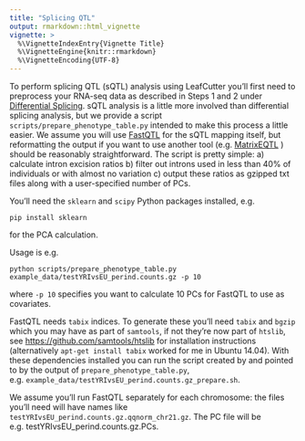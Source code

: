 ```yaml
---
title: "Splicing QTL"
output: rmarkdown::html_vignette
vignette: >
  %\VignetteIndexEntry{Vignette Title}
  %\VignetteEngine{knitr::rmarkdown}
  %\VignetteEncoding{UTF-8}
---
```


To perform splicing QTL (sQTL) analysis using LeafCutter you'll first need to preprocess your RNA-seq data as described in Steps 1 and 2 under  [Differential Splicing](./Usage.html). sQTL analysis is a little more involved than differential splicing analysis, but we provide a script `scripts/prepare_phenotype_table.py` intended to make this process a little easier. We assume you will use [FastQTL](http://fastqtl.sourceforge.net/) for the sQTL mapping itself, but reformatting the output if you want to use another tool (e.g. [MatrixEQTL](http://www.bios.unc.edu/research/genomic_software/Matrix_eQTL/) ) should be reasonably straightforward. The script is pretty simple: a) calculate intron excision ratios b) filter out introns used in less than 40% of individuals or with almost no variation c) output these ratios as gzipped txt files along with a user-specified number of PCs. 

You'll need the `sklearn` and `scipy` Python packages installed, e.g. 
```
pip install sklearn
```
for the PCA calculation. 

Usage is e.g.
```
python scripts/prepare_phenotype_table.py example_data/testYRIvsEU_perind.counts.gz -p 10
```
where `-p 10` specifies you want to calculate 10 PCs for FastQTL to use as covariates. 

FastQTL needs `tabix` indices. To generate these you'll need `tabix` and `bgzip` which you may have as part of `samtools`, if not they're now part of `htslib`, see <https://github.com/samtools/htslib> for installation instructions (alternatively `apt-get install tabix` worked for me in Ubuntu 14.04). With these dependencies installed you can run the script created by and pointed to by the output of `prepare_phenotype_table.py`, e.g. `example_data/testYRIvsEU_perind.counts.gz_prepare.sh`. 

We assume you'll run FastQTL separately for each chromosome: the files you'll need will have names like `testYRIvsEU_perind.counts.gz.qqnorm_chr21.gz`. The PC file will be e.g. testYRIvsEU_perind.counts.gz.PCs. 

